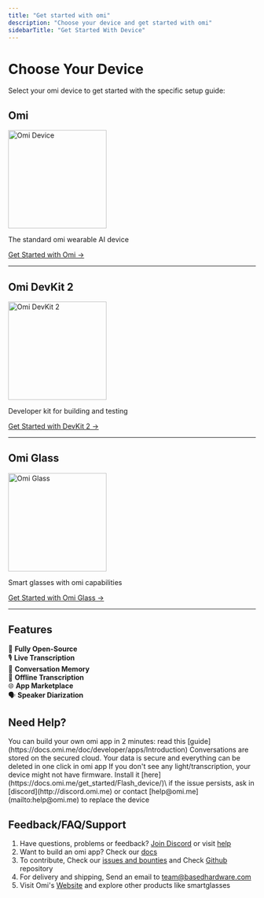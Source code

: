 ```yaml
---
title: "Get started with omi"
description: "Choose your device and get started with omi"
sidebarTitle: "Get Started With Device"
---
```


# Choose Your Device

Select your omi device to get started with the specific setup guide:

## Omi
<img src="/omi-without-rope.png" alt="Omi Device" width="200" />

The standard omi wearable AI device

[Get Started with Omi →](/onboarding/omi)

---

## Omi DevKit 2
<img src="/omi-devkit-without-rope.png" alt="Omi DevKit 2" width="200" />

Developer kit for building and testing

[Get Started with DevKit 2 →](/onboarding/omi-devkit-2)

---

## Omi Glass
<img src="/omi-glass.png" alt="Omi Glass" width="200" />

Smart glasses with omi capabilities

[Get Started with Omi Glass →](/onboarding/omi-glass)

---

## Features

🚀 **Fully Open-Source** \
🎙️ **Live Transcription** \
🧠 **Conversation Memory** \
📡 **Offline Transcription** \
🌐 **App Marketplace**\
🗣️ **Speaker Diarization**

## Need Help?

<AccordionGroup>
  <Accordion title="How can I build my own app?" icon="sparkles">
    You can build your own omi app in 2 minutes: read this [guide](https://docs.omi.me/doc/developer/apps/Introduction)
  </Accordion>
  <Accordion title="Where the conversations are stored?" icon="sparkles">
    Conversations are stored on the secured cloud. Your data is secure and everything can be deleted in one click in omi app
  </Accordion>
  <Accordion title="I don't see the light / transcription">
    If you don't see any light/transcription, your device might not have firmware. Install it [here](https://docs.omi.me/get_started/Flash_device/)\
    if the issue persists, ask in [discord](http://discord.omi.me) or contact [help@omi.me](mailto:help@omi.me) to replace the device
  </Accordion>
</AccordionGroup>

## Feedback/FAQ/Support

1. Have questions, problems or feedback? [Join Discord](http://discord.omi.me) or visit [help](https://intercom.help/omi-37041f50f654/en)
2. Want to build an omi app? Check our [docs](https://docs.omi.me/doc/developer/apps/Introduction)
3. To contribute, Check our [issues and bounties](https://github.com/BasedHardware/omi/issues) and Check [Github](https://github.com/BasedHardware/Friend/) repository
4. For delivery and shipping, Send an email to [team@basedhardware.com](mailto:team@basedhardware.com)
5. Visit Omi's [Website](https://basedhardware.com/) and explore other products like smartglasses